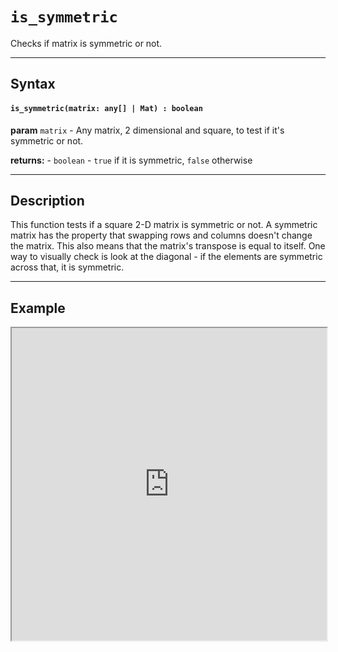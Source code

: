 

# `is_symmetric`

Checks if matrix is symmetric or not.

---

## Syntax

#### `is_symmetric(matrix: any[] | Mat) : boolean`

**param** `matrix` - Any matrix, 2 dimensional and square, to test if it's symmetric or not.

**returns:** - `boolean` - `true` if it is symmetric, `false` otherwise

---

## Description

This function tests if a square 2-D matrix is symmetric or not. A symmetric matrix has the property that swapping rows and columns doesn't change the matrix. This also means that the matrix's transpose is equal to itself. One way to visually check is look at the diagonal - if the elements are symmetric across that, it is symmetric. 

---

## Example

<iframe src="https://hlab.app/s/docs/is_symmetric_hbook"
    width="100%"
    height="500px"/>
